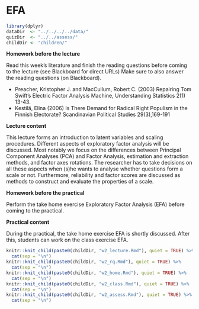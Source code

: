 # EFA

```{r, include = FALSE}
library(dplyr)
dataDir  <- "../../../../data/"
quizDir  <- "../../assess/"
childDir <- "children/"
```

**Homework before the lecture**

Read this week’s literature and finish the reading questions before coming to the lecture (see Blackboard for direct URLs)
Make sure to also answer the reading questions (on Blackboard).

- Preacher, Kristopher J. and MacCullum, Robert C. (2003) Repairing Tom Swift’s Electric Factor Analysis Machine, Understanding Statistics 2(1) 13-43.
- Kestilä, Elina (2006) Is There Demand for Radical Right Populism in the Finnish Electorate? Scandinavian Political Studies 29(3),169-191

**Lecture content**

This lecture forms an introduction to latent variables and scaling procedures. Different aspects of exploratory factor analysis will be discussed. Most notably we focus on the differences between Principal Component Analyses (PCA) and Factor Analysis, estimation and extraction methods, and factor axes rotations. The researcher has to take decisions on all these aspects when (s)he wants to analyse whether questions form a scale or not. Furthermore, reliability and factor scores are discussed as methods to construct and evaluate the properties of a scale.

**Homework before the practical**

Perform the take home exercise Exploratory Factor Analysis (EFA) before coming to the practical.

**Practical content**

During the practical, the take home exercise EFA is shortly discussed. After this, students can work on the class exercise EFA.

```{r, echo = FALSE, message = FALSE, warning = FALSE, results = "asis"}
knitr::knit_child(paste0(childDir, "w2_lecture.Rmd"), quiet = TRUE) %>% 
  cat(sep = "\n")
knitr::knit_child(paste0(childDir, "w2_rq.Rmd"), quiet = TRUE) %>% 
  cat(sep = "\n")
knitr::knit_child(paste0(childDir, "w2_home.Rmd"), quiet = TRUE) %>% 
  cat(sep = "\n")
knitr::knit_child(paste0(childDir, "w2_class.Rmd"), quiet = TRUE) %>% 
  cat(sep = "\n")
knitr::knit_child(paste0(childDir, "w2_assess.Rmd"), quiet = TRUE) %>% 
  cat(sep = "\n")
```
